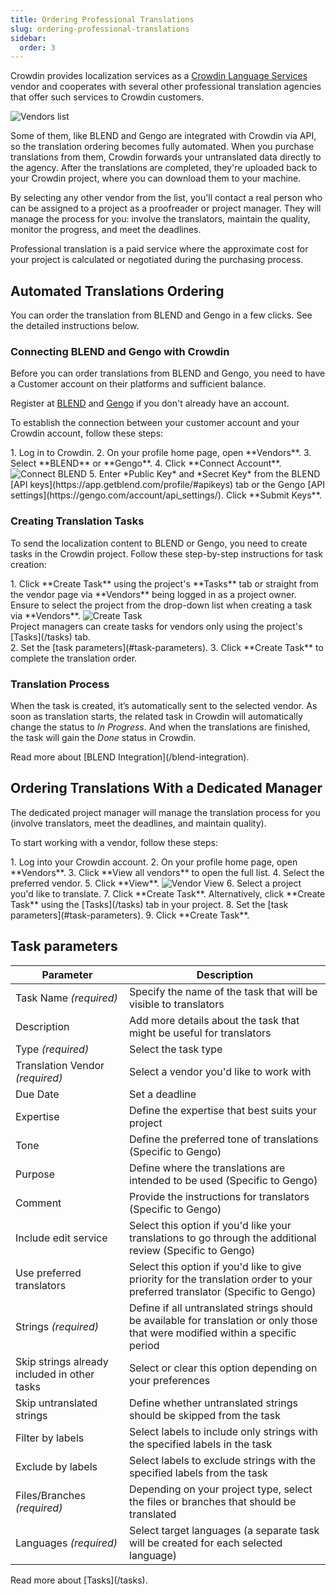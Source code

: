 ```yaml
---
title: Ordering Professional Translations
slug: ordering-professional-translations
sidebar:
  order: 3
---
```



Crowdin provides localization services as a [Crowdin Language Services](/crowdin-language-services) vendor and cooperates with several other professional translation agencies that offer such services to Crowdin customers.

<Image src={vendorsList} alt="Vendors list" class="no-shadow mb-8" />

Some of them, like BLEND and Gengo are integrated with Crowdin via API, so the translation ordering becomes fully automated. When you purchase translations from them, Crowdin forwards your untranslated data directly to the agency. After the translations are completed, they're uploaded back to your Crowdin project, where you can download them to your machine.

By selecting any other vendor from the list, you'll contact a real person who can be assigned to a project as a proofreader or project manager.
They will manage the process for you: involve the translators, maintain the quality, monitor the progress, and meet the deadlines.

Professional translation is a paid service where the approximate cost for your project is calculated or negotiated during the purchasing process.

## Automated Translations Ordering

You can order the translation from BLEND and Gengo in a few clicks. See the detailed instructions below.

### Connecting BLEND and Gengo with Crowdin

Before you can order translations from BLEND and Gengo, you need to have a Customer account on their platforms and sufficient balance.

Register at [BLEND](https://app.getblend.com/auth/register) and [Gengo](https://gengo.com/auth/form/signup/) if you don't already have an account.

To establish the connection between your customer account and your Crowdin account, follow these steps:

<Steps>
  1. Log in to Crowdin.
  2. On your profile home page, open **Vendors**.
  3. Select **BLEND** or **Gengo**.
  4. Click **Connect Account**. <Image src={blendConnect} alt="Connect BLEND" />
  5. Enter *Public Key* and *Secret Key* from the BLEND [API keys](https://app.getblend.com/profile/#apikeys) tab or the Gengo [API settings](https://gengo.com/account/api_settings/). Click **Submit Keys**.
</Steps>

### Creating Translation Tasks

To send the localization content to BLEND or Gengo, you need to create tasks in the Crowdin project. Follow these step-by-step instructions for task creation:

<Steps>
  1. Click **Create Task** using the project's **Tasks** tab or straight from the vendor page via **Vendors** being logged in as a project owner. Ensure to select the project from the drop-down list when creating a task via **Vendors**. <Image src={blendCreateTask} alt="Create Task" />
      <Aside>Project managers can create tasks for vendors only using the project's [Tasks](/tasks) tab.</Aside>
  2. Set the [task parameters](#task-parameters).
  3. Click **Create Task** to complete the translation order.
</Steps>

### Translation Process

When the task is created, it’s automatically sent to the selected vendor. As soon as translation starts, the related task in Crowdin will automatically change the status to *In Progress*. And when the translations are finished, the task will gain the *Done* status in Crowdin.

<ReadMore>
  Read more about [BLEND Integration](/blend-integration).
</ReadMore>

## Ordering Translations With a Dedicated Manager

The dedicated project manager will manage the translation process for you (involve translators, meet the deadlines, and maintain quality).

To start working with a vendor, follow these steps:

<Steps>
  1. Log into your Crowdin account.
  2. On your profile home page, open **Vendors**.
  3. Click **View all vendors** to open the full list.
  4. Select the preferred vendor.
  5. Click **View**. <Image src={vendorView} alt="Vendor View" />
  6. Select a project you'd like to translate.
  7. Click **Create Task**. Alternatively, click **Create Task** using the [Tasks](/tasks) tab in your project.
  8. Set the [task parameters](#task-parameters).
  9. Click **Create Task**.
</Steps>

<LinkCard
  title="Crowdin Language Services"
  description="Crowdin Language Services is an integrated solution that allows you to order professional translations and proofreading services for your Crowdin project in a few clicks"
  href="/crowdin-language-services"
/>

## Task parameters

| Parameter                                    | Description                                                                                                                      |
|----------------------------------------------|----------------------------------------------------------------------------------------------------------------------------------|
| Task Name *(required)*                       | Specify the name of the task that will be visible to translators                                                                 |
| Description                                  | Add more details about the task that might be useful for translators                                                             |
| Type *(required)*                            | Select the task type                                                                                                             |
| Translation Vendor *(required)*              | Select a vendor you'd like to work with                                                                                          |
| Due Date                                     | Set a deadline                                                                                                                   |
| Expertise                                    | Define the expertise that best suits your project                                                                                |
| Tone                                         | Define the preferred tone of translations (Specific to Gengo)                                                                    |
| Purpose                                      | Define where the translations are intended to be used (Specific to Gengo)                                                        |
| Comment                                      | Provide the instructions for translators (Specific to Gengo)                                                                     |
| Include edit service                         | Select this option if you'd like your translations to go through the additional review (Specific to Gengo)                       |
| Use preferred translators                    | Select this option if you'd like to give priority for the translation order to your preferred translator (Specific to Gengo)     |
| Strings *(required)*                         | Define if all untranslated strings should be available for translation or only those that were modified within a specific period |
| Skip strings already included in other tasks | Select or clear this option depending on your preferences                                                                        |
| Skip untranslated strings                    | Define whether untranslated strings should be skipped from the task                                                              |
| Filter by labels                             | Select labels to include only strings with the specified labels in the task                                                      |
| Exclude by labels                            | Select labels to exclude strings with the specified labels from the task                                                         |
| Files/Branches *(required)*                  | Depending on your project type, select the files or branches that should be translated                                           |
| Languages *(required)*                       | Select target languages (a separate task will be created for each selected language)                                             |

<ReadMore>
  Read more about [Tasks](/tasks).
</ReadMore>
